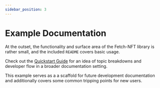 ```yaml
---
sidebar_position: 3
---
```


# Example Documentation

At the outset, the functionality and surface area of the Fetch-NFT library is rather small, and the included `README` covers basic usage.

Check out the [Quickstart Guide](./../quickstart/getting-started) for an idea of topic breakdowns and developer flow in a broader documentation setting.

This example serves as a a scaffold for future development documentation and additionally covers some common tripping points for new users.
